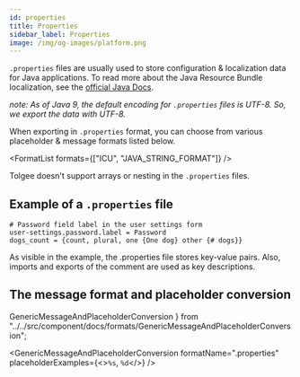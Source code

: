 ```yaml
---
id: properties
title: Properties
sidebar_label: Properties
image: /img/og-images/platform.png
---
```

`.properties` files are usually used to store configuration & localization data for Java applications. To read more about
the Java Resource Bundle localization,
see the [official Java Docs](https://docs.oracle.com/javase/9/docs/api/java/util/ResourceBundle.html).

*note: As of Java 9, the default encoding for `.properties` files is UTF-8. So, we export the data with UTF-8.*

When exporting in `.properties` format, you can choose from various placeholder & message formats listed below.


<FormatList formats={["ICU", "JAVA_STRING_FORMAT"]} />

Tolgee doesn't support arrays or nesting in the `.properties` files.

## Example of a `.properties` file

```properties
# Password field label in the user settings form
user-settings.password.label = Password
dogs_count = {count, plural, one {One dog} other {# dogs}}
```

As visible in the example, the .properties file stores key-value pairs.
Also, imports and exports of the comment are used as key descriptions.

## The message format and placeholder conversion
  GenericMessageAndPlaceholderConversion
} from "../../src/component/docs/formats/GenericMessageAndPlaceholderConversion";

<GenericMessageAndPlaceholderConversion formatName=".properties"
                                        placeholderExamples={<><code>%s</code>, <code>%d</code></>} />


<Importing />
